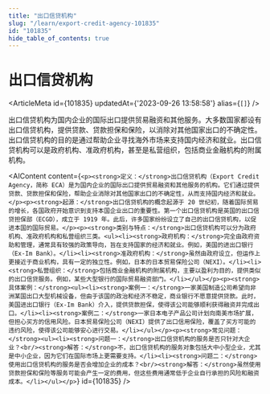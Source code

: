 ```yaml
---
title: "出口信贷机构"
slug: "/learn/export-credit-agency-101835"
id: "101835"
hide_table_of_contents: true
---
```



# 出口信贷机构

<ArticleMeta id={101835} updatedAt={'2023-09-26 13:58:58'} alias={`[]`} />
<div className='border-solid border-b border-t-0 my-4 border-[var(--ifm-color-gray-300)]' />

出口信贷机构为国内企业的国际出口提供贸易融资和其他服务。大多数国家都设有出口信贷机构，提供贷款、贷款担保和保险，以消除对其他国家出口的不确定性。出口信贷机构的目的是通过帮助企业寻找海外市场来支持国内经济和就业。出口信贷机构可以是政府机构、准政府机构，甚至是私营组织，包括商业金融机构的附属机构。

<AIContent content={`<p><strong>定义：</strong>出口信贷机构（Export Credit Agency，简称 ECA）是为国内企业的国际出口提供贸易融资和其他服务的机构。它们通过提供贷款、贷款担保和保险，帮助企业消除对其他国家出口的不确定性，从而支持国内经济和就业。</p><p><strong>起源：</strong>出口信贷机构的概念起源于 20 世纪初，随着国际贸易的增长，各国政府开始意识到支持本国企业出口的重要性。第一个出口信贷机构是英国的出口信贷担保部（ECGD），成立于 1919 年。此后，许多国家纷纷设立了自己的出口信贷机构，以促进本国的国际贸易。</p><p><strong>类别与特点：</strong>出口信贷机构可以分为政府机构、准政府机构和私营组织三类。<ul><li><strong>政府机构：</strong>完全由政府资助和管理，通常具有较强的政策导向，旨在支持国家的经济和就业。例如，美国的进出口银行（Ex-Im Bank）。</li><li><strong>准政府机构：</strong>虽然由政府设立，但运作上更接近于商业机构，具有一定的独立性。例如，日本的日本贸易保险公司（NEXI）。</li><li><strong>私营组织：</strong>包括商业金融机构的附属机构，主要以盈利为目的，提供类似的出口信贷服务。例如，某些大型银行的国际贸易融资部门。</li></ul></p><p><strong>具体案例：</strong><ul><li><strong>案例一：</strong>一家美国制造公司希望向非洲某国出口大型机械设备，但由于该国的政治和经济不稳定，商业银行不愿意提供贷款。此时，美国进出口银行（Ex-Im Bank）介入，提供贷款担保，使得该公司能够顺利获得融资并完成出口。</li><li><strong>案例二：</strong>一家日本电子产品公司计划向南美市场扩展，但担心买方的信用风险。日本贸易保险公司（NEXI）提供了出口信用保险，覆盖了买方可能的违约风险，使得该公司能够安心进行交易。</li></ul></p><p><strong>常见问题：</strong><ul><li><strong>问题一：</strong>出口信贷机构的服务是否只针对大企业？<br/><strong>解答：</strong>不，出口信贷机构的服务对象包括大中小型企业，尤其是中小企业，因为它们在国际市场上更需要支持。</li><li><strong>问题二：</strong>使用出口信贷机构的服务是否会增加企业的成本？<br/><strong>解答：</strong>虽然使用贷款担保和保险等服务可能会产生一定的费用，但这些费用通常低于企业自行承担的风险和融资成本。</li></ul></p>`} id={101835} />
